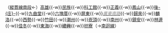 （[[縱貫線 (南段)|縱貫線南段]]←）[[高雄車站|高雄]]{{-w}}[[民族車站|民族]]{{-w}}[[科工館車站|科工館]]{{-w}}[[正義車站|正義]]{{-w}}[[鳳山車站 (臺鐵)|鳳山]]{{-w}}[[後庄車站|後-{庄}-]]{{-w}}[[九曲堂車站|九曲堂]]{{-w}}[[六塊厝車站|六塊厝]]{{-w}}[[屏東車站|屏東]]{{-w}}''[[廣東南路車站|<span style="color:#888888;">廣東南路</span>]]''{{-w}}[[歸來車站|歸來]]{{-w}}[[麟洛車站|麟洛]]{{-w}}[[西勢車站|西勢]]{{-w}}[[竹田車站 (台灣)|竹田]]{{-w}}[[潮州車站 (台灣)|潮州]]{{-w}}[[崁頂車站|崁頂]]{{-w}}[[南州車站|南州]]{{-w}}[[鎮安車站|鎮安]]{{-w}}[[林邊車站|林邊]]{{-w}}[[佳冬車站|佳冬]]{{-w}}[[東海車站 (台灣)|東海]]{{-w}}<del>[[建興車站|建興]]</del>{{-w}}[[枋寮車站|枋寮]]（→[[南迴線]]）